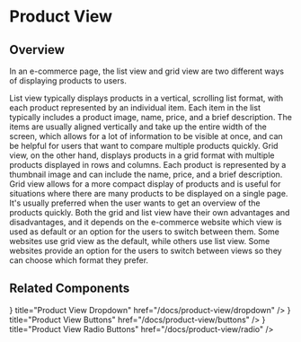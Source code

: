 
# Product View

## Overview

In an e-commerce page, the list view and grid view are two different ways of displaying products to users.

List view typically displays products in a vertical, scrolling list format, with each product represented by an individual item. Each item in the list typically includes a product image, name, price, and a brief description. 
The items are usually aligned vertically and take up the entire width of the screen, which allows for a lot of information to be visible at once, and can be helpful for users that want to compare multiple products quickly.
Grid view, on the other hand, displays products in a grid format with multiple products displayed in rows and columns. 
Each product is represented by a thumbnail image and can include the name, price, and a brief description. Grid view allows for a more compact display of products and is useful for situations where there are many products to be displayed on a single page. 
It's usually preferred when the user wants to get an overview of the products quickly.
Both the grid and list view have their own advantages and disadvantages, and it depends on the e-commerce website which view is used as default or an option for the users to switch between them. 
Some websites use grid view as the default, while others use list view. 
Some websites provide an option for the users to switch between views so they can choose which format they prefer.

## Related Components

<Cards>
    <Card icon={<DropdownIcon/>} title="Product View Dropdown" href="/docs/product-view/dropdown" />
	<Card icon={<ButtonIcon/>} title="Product View Buttons" href="/docs/product-view/buttons" />
	<Card icon={<RadioButtonIcon/>} title="Product View Radio Buttons" href="/docs/product-view/radio" />
</Cards>
